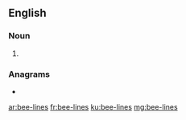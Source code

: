 {{also|beelines}}
==English==

===Noun===
{{head|en|noun plural form}}

# {{plural of|bee-line|lang=en}}

===Anagrams===
* {{l|en|line bees}}

[[ar:bee-lines]]
[[fr:bee-lines]]
[[ku:bee-lines]]
[[mg:bee-lines]]